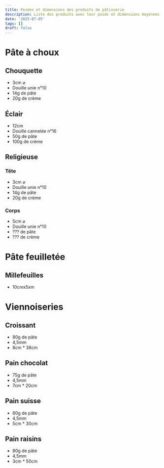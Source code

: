 ```yaml
---
title: Pesées et dimensions des produits de pâtisserie
description: Liste des produits avec leur poids et dimensions moyennes.
date: '2025-07-05'
tags: []
draft: false
---
```

# Pâte à choux

## Chouquette

* 3cm ⌀
* Douille unie n°10
* 14g de pâte
* 20g de crème

## Éclair

* 12cm
* Douille cannelée n°16
* 50g de pâte
* 100g de crème

## Religieuse

### Tête

* 3cm ⌀
* Douille unie n°10
* 14g de pâte
* 20g de crème

### Corps

* 5cm ⌀
* Douille unie n°10
* ??? de pâte
* ??? de crème

# Pâte feuilletée

## Millefeuilles

* 10cmx5xm

# Viennoiseries

## Croissant

* 80g de pâte
* 4,5mm
* 8cm \* 38cm

## Pain chocolat

* 75g de pâte
* 4,5mm
* 7cm \* 20cm

## Pain suisse

* 80g de pâte
* 4,5mm
* 5cm \* 30cm

## Pain raisins

* 80g de pâte
* 4,5mm
* 3cm \* 50cm
